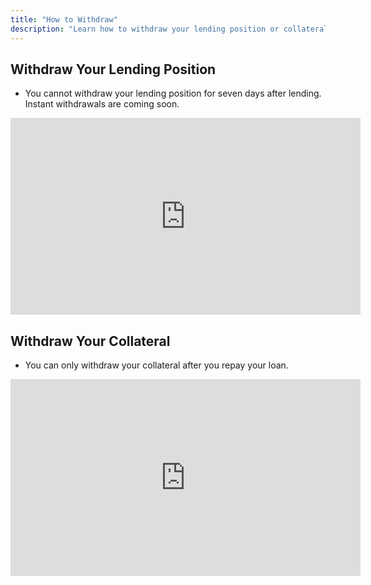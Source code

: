 ```yaml
---
title: "How to Withdraw"
description: "Learn how to withdraw your lending position or collateral on PayStream."
---
```


## Withdraw Your Lending Position

- You cannot withdraw your lending position for seven days after lending. Instant withdrawals are coming soon.

<iframe
  width="560"
  height="315"
  src="https://youtu.be/gETogToTgSc"
  title="Withdraw Lending Position on PayStream"
  frameborder="0"
  allow="accelerometer; autoplay; clipboard-write; encrypted-media; gyroscope; picture-in-picture"
  allowfullscreen
></iframe>

## Withdraw Your Collateral

- You can only withdraw your collateral after you repay your loan.

<iframe
  width="560"
  height="315"
  src="https://youtu.be/JJconIt3S9g"
  title="Withdraw Collateral on PayStream"
  frameborder="0"
  allow="accelerometer; autoplay; clipboard-write; encrypted-media; gyroscope; picture-in-picture"
  allowfullscreen
></iframe> 
